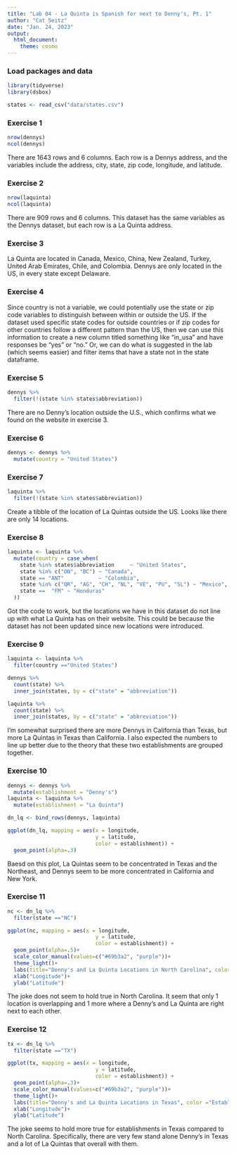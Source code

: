 ```yaml
---
title: "Lab 04 - La Quinta is Spanish for next to Denny's, Pt. 1"
author: "Cat Seitz"
date: "Jan. 24, 2023"
output: 
  html_document: 
    theme: cosmo
---
```


### Load packages and data

```r
library(tidyverse) 
library(dsbox) 
```

```r
states <- read_csv("data/states.csv")

```

### Exercise 1

```r

nrow(dennys)
ncol(dennys)

```

There are 1643 rows and 6 columns. Each row is a Dennys address, and the variables include the address, city, state, zip code, longitude, and latitude.  

### Exercise 2

```r

nrow(laquinta)
ncol(laquinta)

```

There are 909 rows and 6 columns. This dataset has the same variables as the Dennys dataset, but each row is a La Quinta address. 

### Exercise 3

La Quinta are located in Canada, Mexico, China, New Zealand, Turkey, United Arab Emirates, Chile, and Colombia. Dennys are only located in the US, in every state except Delaware. 

### Exercise 4

Since country is not a variable, we could potentially use the state or zip code variables to distinguish between within or outside the US. If the dataset used specific state codes for outside countries or if zip codes for other countries follow a different pattern than the US, then we can use this information to create a new column titled something like "in_usa" and have responses be "yes" or "no." Or, we can do what is suggested in the lab (which seems easier) and filter items that have a state not in the state dataframe. 

### Exercise 5

```r

dennys %>%
  filter(!(state %in% states$abbreviation))

```

There are no Denny's location outside the U.S., which confirms what we found on the website in exercise 3. 

### Exercise 6

```r

dennys <- dennys %>%
  mutate(country = "United States")

```

### Exercise 7

```r

laquinta %>%
  filter(!(state %in% states$abbreviation))

```

Create a tibble of the location of La Quintas outside the US. Looks like there are only 14 locations. 

### Exercise 8

``` r

laquinta <- laquinta %>%
  mutate(country = case_when(
    state %in% states$abbreviation     ~ "United States",
    state %in% c("ON", "BC") ~ "Canada",
    state == "ANT"           ~ "Colombia",
    state %in% c("QR", "AG", "CH", "NL", "VE", "PU", "SL") ~ "Mexico",
    state ==  "FM" ~ "Honduras"
  ))

```

Got the code to work, but the locations we have in this dataset do not line up with what La Quinta has on their website. This could be because the dataset has not been updated since new locations were introduced. 

### Exercise 9

```r

laquinta <- laquinta %>%
  filter(country =="United States")

```

```r

dennys %>%
  count(state) %>%
  inner_join(states, by = c("state" = "abbreviation"))

laquinta %>%
  count(state) %>%
  inner_join(states, by = c("state" = "abbreviation"))


```


I'm somewhat surprised there are more Dennys in California than Texas, but more La Quintas in Texas than California. I also expected the numbers to line up better due to the theory that these two establishments are grouped together. 

### Exercise 10

```r

dennys <- dennys %>%
  mutate(establishment = "Denny's")
laquinta <- laquinta %>%
  mutate(establishment = "La Quinta")

dn_lq <- bind_rows(dennys, laquinta)

```

```r

ggplot(dn_lq, mapping = aes(x = longitude,
                            y = latitude,
                            color = establishment)) +
  geom_point(alpha=.3)

```

Baesd on this plot, La Quintas seem to be concentrated in Texas and the Northeast, and Dennys seem to be more concentrated in California and New York. 

### Exercise 11

```r

nc <- dn_lq %>%
  filter(state =="NC")

ggplot(nc, mapping = aes(x = longitude,
                            y = latitude,
                            color = establishment)) +
  geom_point(alpha=.5)+
  scale_color_manual(values=c("#69b3a2", "purple"))+
  theme_light()+
  labs(title="Denny's and La Quinta Locations in North Carolina", color ="Establishment")+
  xlab("Longitude")+
  ylab("Latitude")

```

The joke does not seem to hold true in North Carolina. It seem that only 1 location is overlapping and 1 more where a Denny's and La Quinta are right next to each other. 

### Exercise 12


```r

tx <- dn_lq %>%
  filter(state =="TX")

ggplot(tx, mapping = aes(x = longitude,
                            y = latitude,
                            color = establishment)) +
  geom_point(alpha=.3)+
  scale_color_manual(values=c("#69b3a2", "purple"))+
  theme_light()+
  labs(title="Denny's and La Quinta Locations in Texas", color ="Establishment")+
  xlab("Longitude")+
  ylab("Latitude")

```

The joke seems to hold more true for establishments in Texas compared to North Carolina. Specifically, there are very few stand alone Denny's in Texas and a lot of La Quintas that overall with them. 


